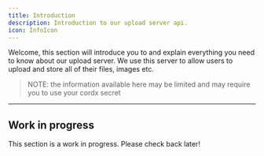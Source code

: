 ```yaml
---
title: Introduction
description: Introduction to our upload server api.
icon: InfoIcon
---
```


Welcome, this section will introduce you to and explain everything you need to know
about our upload server. We use this server to allow users to upload and store all of
their files, images etc.

> NOTE: the information available here may be limited and may require you to use your cordx secret

---

## Work in progress

This section is a work in progress. Please check back later!
